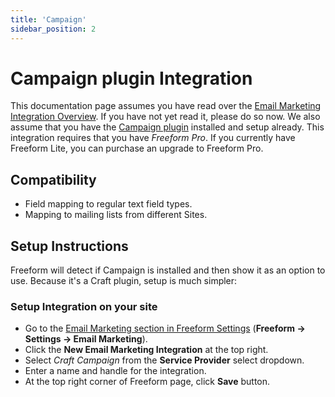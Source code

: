 ```yaml
---
title: 'Campaign'
sidebar_position: 2
---
```



# Campaign plugin Integration <Badge type="pro" text="Pro" />

This documentation page assumes you have read over the [Email Marketing Integration Overview](./index.mdx#email-marketing). If you have not yet read it, please do so now. We also assume that you have the [Campaign plugin](https://putyourlightson.com/plugins/campaign) installed and setup already. This integration requires that you have _Freeform Pro_. If you currently have Freeform Lite, you can purchase an upgrade to Freeform Pro.

## Compatibility

- Field mapping to regular text field types.
- Mapping to mailing lists from different Sites.

## Setup Instructions

Freeform will detect if Campaign is installed and then show it as an option to use. Because it's a Craft plugin, setup is much simpler:

<VerticalStepWrapper>

<StepMarkdown>

### Setup Integration on your site

- Go to the [Email Marketing section in Freeform Settings](../configuration/settings/#email-marketing) (**Freeform → Settings → Email Marketing**).
- Click the **New Email Marketing Integration** at the top right.
- Select _Craft Campaign_ from the **Service Provider** select dropdown.
- Enter a name and handle for the integration.
- At the top right corner of Freeform page, click **Save** button.

</StepMarkdown>

</VerticalStepWrapper>

